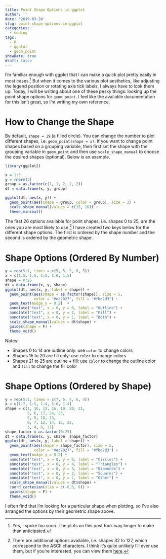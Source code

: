 ```yaml
---
title: Point Shape Options in ggplot
author: ''
date: '2019-03-24'
slug: point-shape-options-in-ggplot
categories:
  - coding
tags:
  - R
  - ggplot
  - geom_point
showDate: true
draft: false
---
```


I'm familiar enough with ggplot that I can make a quick plot pretty easily in most cases.^[Yes, I spoke too soon. The plots on this post took way longer to make than anticipated.] But when it comes to the various plot aesthetics, like adjusting the legend position or rotating axis tick labels, I always have to look them up. Today, I will be writing about one of these pesky things: looking up the point shape options for `geom_point`. I feel like the available documentation for this isn't great, so I'm writing my own reference.

# How to Change the Shape

By default, `shape = 19` (a filled circle). You can change the number to plot different shapes, i.e. `geom_point(shape = x)`. If you want to change point shapes based on a grouping variable, then first set the shape with the grouping variable in `geom_point` and then use `scale_shape_manual` to choose the desired shapes (optional). Below is an example.

```r
library(ggplot2)

x = 1:5
y = rnorm(5)
group = as.factor(c(1, 1, 2, 2, 2))
dt = data.frame(x, y, group)

ggplot(dt, aes(x, y)) +
  geom_point(aes(shape = group, color = group), size = 3) + 
  scale_shape_manual(values = c(15, 16)) + 
  theme_minimal()
```

The first 26 options available for point shapes, i.e. shapes 0 to 25, are the ones you are most likely to use.^[There are additional options available, i.e. shapes 32 to 127, which correspond to the ASCII characters. I think it's quite unlikely I'll ever use them, but if you're interested, you can view them [here](http://sape.inf.usi.ch/quick-reference/ggplot2/shape).] I have created two keys below for the different shape options. The first is ordered by the shape number and the second is ordered by the geometric shape.

# Shape Options (Ordered By Number)

```r
y = rep(5:1, times = c(5, 5, 5, 6, 5))
x = c(1:5, 1:5, 1:5, 1:6, 1:5)
shape = 0:25
dt = data.frame(x, y, shape)
ggplot(dt, aes(x, y, label = shape)) +
  geom_point(aes(shape = as.factor(shape)), size = 5,
             color = "#ec2027", fill = "#fbd2d3") + 
  geom_text(nudge_y = 0.2)  + 
  annotate("text", x = 0, y = 5, label = "Outline") +
  annotate("text", x = 0, y = 2, label = "Fill") +
  annotate("text", x = 0, y = 1, label = "Both") +
  scale_shape_manual(values = dt$shape) + 
  guides(shape = F) +
  theme_void()
```

Notes: 

* Shapes 0 to 14 are outline only: use `color` to change colors
* Shapes 15 to 20 are fill only: use `color` to change colors
* Shapes 21 to 25 are outline + fill: use `color` to change the outline color and `fill` to change the fill color

# Shape Options (Ordered by Shape)

```r
y = rep(5:1, times = c(7, 5, 4, 6, 4))
x = c(1:7, 1:5, 1:4, 1:6, 1:4) 
shape = c(1, 10, 13, 16, 19, 20, 21,
          2, 6, 17, 24, 25,
          5, 9, 18, 23,
          0, 7, 12, 14, 15, 22,
          3, 4, 8, 11)
shape_factor = as.factor(0:25)
dt = data.frame(x, y, shape, shape_factor)
ggplot(dt, aes(x, y, label = shape)) +
  geom_point(aes(shape = shape_factor), size = 5,
             color = "#ec2027", fill = "#fbd2d3") + 
  geom_text(nudge_y = 0.2) + 
  annotate("text", x = 0, y = 5, label = "Circles") +
  annotate("text", x = 0, y = 4, label = "Triangles") +
  annotate("text", x = 0, y = 3, label = "Diamonds") +
  annotate("text", x = 0, y = 2, label = "Squares") +
  annotate("text", x = 0, y = 1, label = "Other") +
  scale_shape_manual(values = dt$shape) + 
  coord_cartesian(xlim = c(-0.5, 8)) +
  guides(shape = F) +
  theme_void()
```

I often find that I'm looking for a particular shape when plotting, so I've also arranged the options by their geometric shape above.
